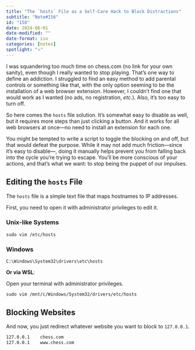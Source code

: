 ```yaml
---
title: "The `hosts` File as a Self-Care Hack to Block Distractions"
subtitle: "Note#156"
id: "156"
date: 2024-06-01
date-modified: ""
date-format: iso
categories: [notes]
spotlight: "⭐"
---
```

I was squandering too much time on chess.com (no link for your own sanity), even though I really wanted to stop playing. That's one way to define an addiction. I struggled to find an easy method to add parental controls or something like that, with the only option seeming to be the installation of a web browser extension. However, I couldn't find one that would work as I wanted (no ads, no registration, *etc.*). Also, it's too easy to turn off.

So here comes the `hosts` file solution. It's somewhat easy to disable as well, but it requires more steps than just clicking a button. And it works for all web browsers at once—no need to install an extension for each one.

You might be tempted to write a script to toggle the blocking on and off, but that would defeat the purpose. While it may not add much friction—since it's easy to disable—, doing it manually helps prevent you from falling back into the cycle you're trying to escape. You'll be more conscious of your actions, and that's what we want: to stop being the puppet of our impulses.

## Editing the `hosts` File

The `hosts` file is a simple text file that maps hostnames to IP addresses.

First, you need to open it with administrator privileges to edit it.

### Unix-like Systems

```
sudo vim /etc/hosts
```

### Windows

```
C:\Windows\System32\drivers\etc\hosts
```

**Or via WSL**:

Open your terminal with administrator privileges.

```
sudo vim /mnt/c/Windows/System32/drivers/etc/hosts
```

## Blocking Websites

And now, you just redirect whatever website you want to block to `127.0.0.1`.

```bash
127.0.0.1    chess.com
127.0.0.1    www.chess.com
```
